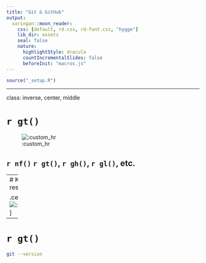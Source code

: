 ```yaml
---
title: "Git & GitHub"
output:
  xaringan::moon_reader:
    css: [default, rd.css, rd-font.css, "hygge"]
    lib_dir: assets
    seal: false
    nature:
      highlightStyle: dracula
      countIncrementalSlides: false
      beforeInit: "macros.js"
---
```



```r
source("_setup.R")
```




---

class: inverse, center, middle

# `r gt()`

![:custom_hr]()

##  `r nf()` `r gt()`, `r gh()`, `r gl()`, etc.


---
# Key resource 


.center[![:scale 40%](https://git-scm.com/images/progit2.png)]




---
# `r gt()`


```bash
git --version
```


<!-- ---

https://rdatatoolbox.github.io/instructions.html

==> ask what OS do they use 
==> ask if they are confortable with command line tools  
==> ask if they are using Rstudio or other IDE 


==> git grep

# Install git 

les concepts 


## command line or not..

## at first git may not be easy it is a very strong tool but need to understand how it works, not in details but in some depths


Un important changement pour pas mal de developement 

## 

https://desktop.github.com/

https://www.gitkraken.com/


`git version`

`git status -s`


`git init`


`git add`

`git commit`


git + webservice is not a cloud substitue 

avoid large file there are alternative options 


## Build as history


## Work on history

## Manipulate the last commit 


## Branch 


# GitHub

https://github.blog/2021-11-16-the-2021-state-of-the-octoverse/


https://towardsdatascience.com/githubs-path-to-128m-public-repositories-f6f656ab56b1

https://github.blog/2018-11-08-100m-repos/

https://www.upguard.com/blog/bitbucket-vs-github

https://en.wikipedia.org/wiki/Timeline_of_GitHub

https://www.git-tower.com/mac?utm_source=learn-website&utm_campaign=git-faq&utm_medium=easy-in-tower&utm_content=undo-last-commit


https://octoverse.github.com/#lets-look-back-at-the-code-and-communities-built-on-git-hub-this-year

`git checkout`


`git checkout -b`

`git switch -c`

`git switch` (2.23)

## 


### Best practices 

PPP 

PR 


###


## Rewrite the history


`git rebase`




## Adance gh gh cli 


https://happygitwithr.com/ -->
